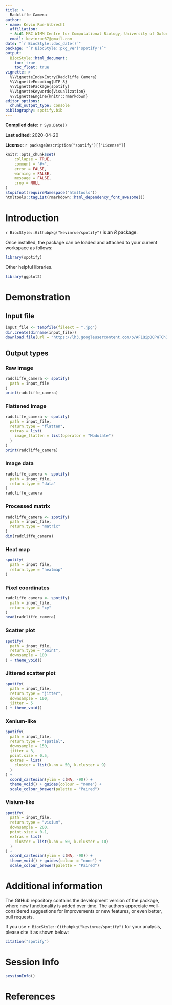```yaml
---
title: >
  Radcliffe Camera
author:
- name: Kevin Rue-Albrecht
  affiliation: 
  - &id1 MRC WIMM Centre for Computational Biology, University of Oxford, Oxford, OX3 9DS, UK
  email: kevinrue67@gmail.com
date: "`r BiocStyle::doc_date()`"
package: "`r BiocStyle::pkg_ver('spotify')`"
output: 
  BiocStyle::html_document:
    toc: true
    toc_float: true
vignette: >
  %\VignetteIndexEntry{Radcliffe Camera}
  %\VignetteEncoding{UTF-8}  
  %\VignettePackage{spotify}
  %\VignetteKeywords{Visualization}
  %\VignetteEngine{knitr::rmarkdown}
editor_options: 
  chunk_output_type: console
bibliography: spotify.bib
---
```


**Compiled date**: `r Sys.Date()`

**Last edited**: 2020-04-20

**License**: `r packageDescription("spotify")[["License"]]`

```r
knitr::opts_chunk$set(
    collapse = TRUE,
    comment = "#>",
    error = FALSE,
    warning = FALSE,
    message = FALSE,
    crop = NULL
)
stopifnot(requireNamespace("htmltools"))
htmltools::tagList(rmarkdown::html_dependency_font_awesome())
```

# Introduction 

`r BiocStyle::Githubpkg("kevinrue/spotify")` is an *R* package.

Once installed, the package can be loaded and attached to your current workspace as follows:

```r
library(spotify)
```

Other helpful libraries.

```r
library(ggplot2)
```

# Demonstration

## Input file

```r
input_file <- tempfile(fileext = ".jpg")
dir.create(dirname(input_file))
download.file(url = "https://lh3.googleusercontent.com/p/AF1QipOCPWTCh3keAMBioweiqUf0PZHOaxIUCekJThB9=s1360-w1360-h1020", destfile = input_file)
```

## Output types

### Raw image

```r
radcliffe_camera <- spotify(
  path = input_file
)
print(radcliffe_camera)
```

### Flattened image

```r
radcliffe_camera <- spotify(
  path = input_file,
  return.type = "flatten",
  extras = list(
    image_flatten = list(operator = "Modulate")
  )
)
print(radcliffe_camera)
```

### Image data

```r
radcliffe_camera <- spotify(
  path = input_file,
  return.type = "data"
)
radcliffe_camera
```

### Processed matrix

```r
radcliffe_camera <- spotify(
  path = input_file,
  return.type = "matrix"
)
dim(radcliffe_camera)
```

### Heat map

```r
spotify(
  path = input_file,
  return.type = "heatmap"
)
```

### Pixel coordinates

```r
radcliffe_camera <- spotify(
  path = input_file,
  return.type = "xy"
)
head(radcliffe_camera)
```

### Scatter plot

```r
spotify(
  path = input_file,
  return.type = "point",
  downsample = 100
) + theme_void()
```

### Jittered scatter plot

```r
spotify(
  path = input_file,
  return.type = "jitter",
  downsample = 100,
  jitter = 5
) + theme_void()
```

### Xenium-like

```r
spotify(
  path = input_file,
  return.type = "spatial",
  downsample = 150,
  jitter = 3,
  point.size = 0.5,
  extras = list(
    cluster = list(k.nn = 50, k.cluster = 9)
  )
) + 
  coord_cartesian(ylim = c(NA, -90)) +
  theme_void() + guides(colour = "none") +
  scale_colour_brewer(palette = "Paired")
```

### Visium-like

```r
spotify(
  path = input_file,
  return.type = "visium",
  downsample = 200,
  point.size = 0.1,
  extras = list(
    cluster = list(k.nn = 50, k.cluster = 10)
  )
) + 
  coord_cartesian(ylim = c(NA, -90)) +
  theme_void() + guides(colour = "none") +
  scale_colour_brewer(palette = "Paired")
```

# Additional information

The GitHub repository contains the development version of the package, where new functionality is added over time.
The authors appreciate well-considered suggestions for improvements or new features, or even better, pull requests.

If you use `r BiocStyle::Githubpkg("kevinrue/spotify")` for your analysis, please cite it as shown below:

```r
citation("spotify")
```

# Session Info {.unnumbered}

```r
sessionInfo()
```

# References {.unnumbered}
